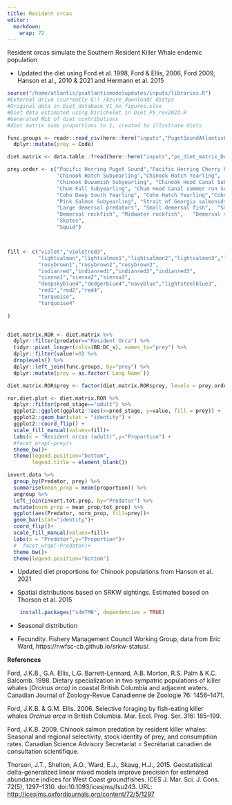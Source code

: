 ```yaml
---
title: Resident orcas
editor: 
  markdown: 
    wrap: 72
---
```


Resident orcas simulate the Southern Resident Killer Whale endemic
population

-   Updated the diet using Ford et al. 1998, Ford & Ellis, 2006, Ford
    2009, Hanson et al., 2010 & 2021 and Hermann et al. 2015
    
```r

source("/home/atlantis/psatlantismodelupdates/inputs/libraries.R")
#External drive (currently G:) /Azure_download/ dietps
#Original data in Diet_database_V1_no_figures.xlsx
#Diet data estimated using Dirichelet in Diet_PS_rev2023.R
#Generated MLE of diet contributions
#diet matrix sums proportions to 1, created to illustrate diets

func.groups <- readr::read_csv(here::here("inputs","PugetSoundAtlantisFunctionalGroups.csv")) %>% 
  dplyr::mutate(prey = Code)

diet.matrix <- data.table::fread(here::here("inputs","ps_diet_matrix_Dec_2023.csv"))

prey.order <- c("Pacific Herring Puget Sound","Pacific Herring Cherry Point",
                "Chinook Hatch Subyearling","Chinook Hatch Yearling",  "Chinook other Subyearling", "Chinook Snohomish Subyearling","Chinook Skagit Subyearling","Chinook Skagit Yearling","Chinook other Yearling",            
                "Chinook Duwamish Subyearling", "Chinook Hood Canal Subyearling", "Chinook Nisqually Subyearling","Chinook Nisqually Yearling",
                "Chum Fall Subyearling", "Chum Hood Canal summer run Subyearling","Chum Hatch Subyearling",  
                "Coho Deep South Yearling", "Coho Hatch Yearling","Coho Skagit Yearling", "Coho other Yearling",    
                "Pink Salmon Subyearling", "Strait of Georgia salmonids", "Other salmonids",
                "Large demersal predators", "Small demersal fish",  "Small-mouthed Flatfish", "Piscivorous flatfish",  
                "Demersal rockfish", "Midwater rockfish",   "Demersal vulnerable rockfish",        
                "Skates",  
                "Squid")  



fill <- c("violet","violetred3",
          "lightsalmon","lightsalmon1","lightsalmon2","lightsalmon3","lightsalmon4","salmon","salmon1","salmon2","salmon3","salmon4","lightcoral",
          "rosybrown1","rosybrown2","rosybrown3",
          "indianred","indianred1","indianred2","indianred3",
          "sienna1","sienna2","sienna3",
          "deepskyblue4","dodgerblue4","navyblue","lightsteelblue3",
          "red1","red2","red4",
          "turquoise",
          "turquoise4"
          
)


diet.matrix.ROR <- diet.matrix %>% 
  dplyr::filter(predator=="Resident Orca") %>% 
  tidyr::pivot_longer(cols=(BB:DC_s), names_to="prey") %>% 
  dplyr::filter(value!=0) %>% 
  droplevels() %>% 
  dplyr::left_join(func.groups, by="prey") %>% 
  dplyr::mutate(prey = as.factor(`Long Name`)) 

diet.matrix.ROR$prey <- factor(diet.matrix.ROR$prey, levels = prey.order)

ror.diet.plot <- diet.matrix.ROR %>%  
  dplyr::filter(pred_stage=="adult") %>% 
  ggplot2::ggplot(ggplot2::aes(x=pred_stage, y=value, fill = prey)) + 
  ggplot2::geom_bar(stat = "identity") +
  ggplot2::coord_flip() +
  scale_fill_manual(values=fill)+
  labs(x = "Resident orcas (adult)",y="Proportion") +
  #facet_wrap(~prey)+
  theme_bw()+
  theme(legend.position="bottom",
        legend.title = element_blank())

invert.data %>% 
  group_by(Predator, prey) %>% 
  summarise(mean_prop = mean(proportion)) %>% 
  ungroup %>% 
  left_join(invert.tot.prop, by="Predator") %>% 
  mutate(norm_prop = mean_prop/tot_prop) %>% 
  ggplot(aes(Predator, norm_prop, fill=prey))+
  geom_bar(stat="identity")+
  coord_flip()+
  scale_fill_manual(values=fill)+
  labs(x = "Predator",y="Proportion")+
  #  facet_wrap(~Predator)+
  theme_bw()+
  theme(legend.position="bottom")


```
    

-   Updated diet proportions for Chinook populations from Hanson et al.
    2021

-   Spatial distributions based on SRKW sightings. Estimated based on
    Thorson et al. 2015

``` r
    install.packages("sdmTMB", dependencies = TRUE)

```

-   Seasonal distribution

-   Fecundity. Fishery Management Council Working Group, data from Eric
    Ward, https://nwfsc-cb.github.io/srkw-status/.

**References**

Ford, J.K.B., G.A. Ellis, L.G. Barrett-Lennard, A.B. Morton, R.S. Palm &
K.C. Balcomb. 1998. Dietary specialization in two sympatric populations
of killer whales (*Orcinus orca)* in coastal British Columbia and
adjacent waters. Canadian Journal of Zoology-Revue Canadienne de
Zoologie 76: 1456--1471.

Ford, J.K.B. & G.M. Ellis. 2006. Selective foraging by fish-eating
killer whales *Orcinus orca* in British Columbia. Mar. Ecol. Prog. Ser.
316: 185--199.

Ford, J.K.B. 2009. Chinook salmon predation by resident killer whales:
Seasonal and regional selectivity, stock identity of prey, and
consumption rates. Canadian Science Advisory Secretariat = Secrétariat
canadien de consultation scientifique.

Thorson, J.T., Shelton, A.O., Ward, E.J., Skaug, H.J., 2015.
Geostatistical delta-generalized linear mixed models improve precision
for estimated abundance indices for West Coast groundfishes. ICES J.
Mar. Sci. J. Cons. 72(5), 1297--1310. doi:10.1093/icesjms/fsu243. URL:
<http://icesjms.oxfordjournals.org/content/72/5/1297>
